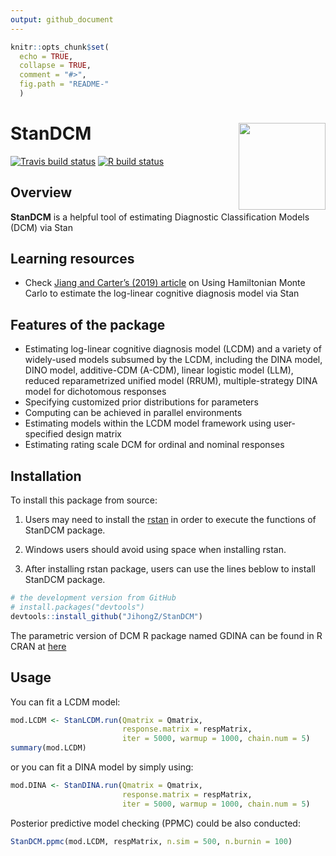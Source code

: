 ```yaml
---
output: github_document
---
```


```r
knitr::opts_chunk$set(
  echo = TRUE,
  collapse = TRUE,
  comment = "#>",
  fig.path = "README-"
  )
```

# StanDCM <a href='https://www.jihongzhang.org/rpackages/'><img src='man/figures/logo.png' align="right" height="139" /></a>

[![Travis build status](https://travis-ci.org/JihongZ/StanDCM.svg?branch=master)](https://travis-ci.org/JihongZ/StanDCM)
[![R build status](https://github.com/JihongZ/StanDCM/workflows/R-CMD-check/badge.svg)](https://github.com/JihongZ/StanDCM/actions)

## Overview
__StanDCM__ is a helpful tool of estimating Diagnostic Classification Models (DCM) via Stan



## Learning resources

  - Check [Jiang and Carter’s (2019) article](https://doi.org/10.3758/s13428-018-1069-9) on Using Hamiltonian Monte Carlo to estimate the log-linear cognitive diagnosis model via Stan

## Features of the package

  - Estimating log-linear cognitive diagnosis model (LCDM) and a variety of widely-used models subsumed
    by the LCDM, including the DINA model, DINO model, additive-CDM (A-CDM), linear logistic model (LLM), reduced reparametrized unified model (RRUM), multiple-strategy DINA model
    for dichotomous responses
  - Specifying customized prior distributions for parameters
  - Computing can be achieved in parallel environments
  - Estimating models within the LCDM model framework using
    user-specified design matrix
  - Estimating rating scale DCM for ordinal and nominal responses

## Installation

To install this package from source:

1)  Users may need to install the
    [rstan](https://github.com/stan-dev/rstan/wiki/RStan-Getting-Started) in order to execute the functions of StanDCM package.

2)  Windows users should avoid using space when installing rstan.

3)  After installing rstan package, users can use the lines beblow to install StanDCM package.

<!-- end list -->

```r
# the development version from GitHub
# install.packages("devtools")
devtools::install_github("JihongZ/StanDCM")
```

The parametric version of DCM R package named GDINA can be found in R CRAN at
[here](https://CRAN.R-project.org/package=GDINA)

## Usage

You can fit a LCDM model:

```r
mod.LCDM <- StanLCDM.run(Qmatrix = Qmatrix,
                         response.matrix = respMatrix,
                         iter = 5000, warmup = 1000, chain.num = 5)
summary(mod.LCDM)
```

or you can fit a DINA model by simply using:

```r
mod.DINA <- StanDINA.run(Qmatrix = Qmatrix,
                         response.matrix = respMatrix,
                         iter = 5000, warmup = 1000, chain.num = 5)
```

Posterior predictive model checking (PPMC) could be also conducted:

```r
StanDCM.ppmc(mod.LCDM, respMatrix, n.sim = 500, n.burnin = 100)
```

